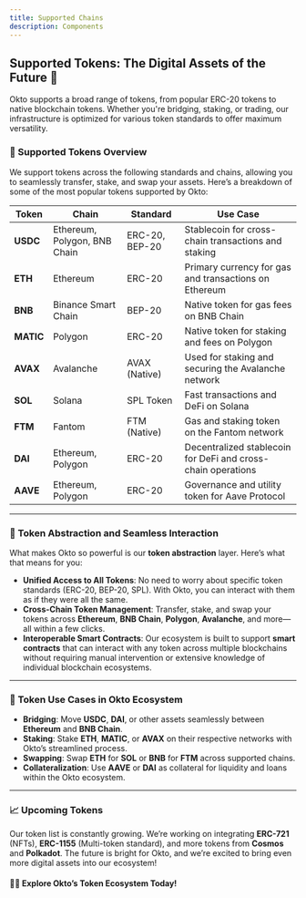 ```yaml
---
title: Supported Chains
description: Components
---
```


## Supported Tokens: The Digital Assets of the Future 💸

Okto supports a broad range of tokens, from popular ERC-20 tokens to native blockchain tokens. Whether you're bridging, staking, or trading, our infrastructure is optimized for various token standards to offer maximum versatility.

### 💎 Supported Tokens Overview

We support tokens across the following standards and chains, allowing you to seamlessly transfer, stake, and swap your assets. Here’s a breakdown of some of the most popular tokens supported by Okto:

| **Token**            | **Chain**             | **Standard**        | **Use Case**                                            |
| -------------------- | --------------------- | ------------------- | ------------------------------------------------------ |
| **USDC**             | Ethereum, Polygon, BNB Chain | ERC-20, BEP-20 | Stablecoin for cross-chain transactions and staking     |
| **ETH**              | Ethereum              | ERC-20               | Primary currency for gas and transactions on Ethereum   |
| **BNB**              | Binance Smart Chain   | BEP-20               | Native token for gas fees on BNB Chain                 |
| **MATIC**            | Polygon               | ERC-20               | Native token for staking and fees on Polygon            |
| **AVAX**             | Avalanche             | AVAX (Native)        | Used for staking and securing the Avalanche network     |
| **SOL**              | Solana                | SPL Token            | Fast transactions and DeFi on Solana                    |
| **FTM**              | Fantom                | FTM (Native)         | Gas and staking token on the Fantom network             |
| **DAI**              | Ethereum, Polygon     | ERC-20               | Decentralized stablecoin for DeFi and cross-chain operations |
| **AAVE**             | Ethereum, Polygon     | ERC-20               | Governance and utility token for Aave Protocol          |

---

### 🔗 Token Abstraction and Seamless Interaction

What makes Okto so powerful is our **token abstraction** layer. Here’s what that means for you:

- **Unified Access to All Tokens**: No need to worry about specific token standards (ERC-20, BEP-20, SPL). With Okto, you can interact with them as if they were all the same.
- **Cross-Chain Token Management**: Transfer, stake, and swap your tokens across **Ethereum**, **BNB Chain**, **Polygon**, **Avalanche**, and more—all within a few clicks.
- **Interoperable Smart Contracts**: Our ecosystem is built to support **smart contracts** that can interact with any token across multiple blockchains without requiring manual intervention or extensive knowledge of individual blockchain ecosystems.
  
---

### 🌟 Token Use Cases in Okto Ecosystem

- **Bridging**: Move **USDC**, **DAI**, or other assets seamlessly between **Ethereum** and **BNB Chain**.
- **Staking**: Stake **ETH**, **MATIC**, or **AVAX** on their respective networks with Okto’s streamlined process.
- **Swapping**: Swap **ETH** for **SOL** or **BNB** for **FTM** across supported chains.
- **Collateralization**: Use **AAVE** or **DAI** as collateral for liquidity and loans within the Okto ecosystem.
  
---

### 📈 Upcoming Tokens

Our token list is constantly growing. We’re working on integrating **ERC-721** (NFTs), **ERC-1155** (Multi-token standard), and more tokens from **Cosmos** and **Polkadot**. The future is bright for Okto, and we’re excited to bring even more digital assets into our ecosystem!

#### 🧑‍🚀 Explore Okto’s Token Ecosystem Today!
